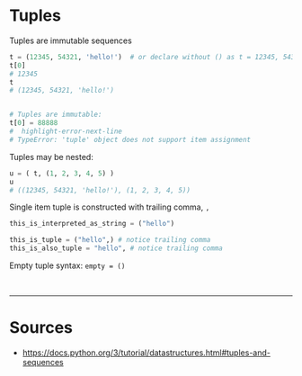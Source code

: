 # Tuples
Tuples are <Color color="var(--primary-font-color)"> immutable </Color> sequences

```python title= showLineNumbers
t = (12345, 54321, 'hello!')  # or declare without () as t = 12345, 54321, 'hello!'
t[0]
# 12345
t
# (12345, 54321, 'hello!')


# Tuples are immutable:
t[0] = 88888
#  highlight-error-next-line
# TypeError: 'tuple' object does not support item assignment
```

Tuples may be nested:
```python title= showLineNumbers
u = ( t, (1, 2, 3, 4, 5) )
u
# ((12345, 54321, 'hello!'), (1, 2, 3, 4, 5))
```

<Admonition type="caution" title="caution"> 

Single item tuple is constructed with trailing comma, `,`

```python title= showLineNumbers
this_is_interpreted_as_string = ("hello")

this_is_tuple = ("hello",) # notice trailing comma
this_is_also_tuple = "hello", # notice trailing comma
```

</Admonition>

<Admonition type="info" title="info"> 

Empty tuple syntax: `empty = ()`

</Admonition>

<br/>

---

# Sources

- https://docs.python.org/3/tutorial/datastructures.html#tuples-and-sequences